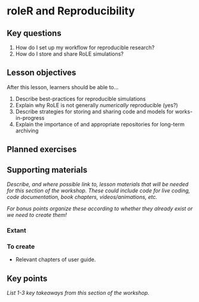 # roleR and Reproducibility

## Key questions

1. How do I set up my workflow for reproducible research?
1. How do I store and share RoLE simulations?

## Lesson objectives

After this lesson, learners should be able to...

1. Describe best-practices for reproducible simulations
1. Explain why RoLE is not generally _numerically_ reproducible (yes?)
1. Describe strategies for storing and sharing code and models for works-in-progress
1. Explain the importance of and appropriate repositories for long-term archiving

## Planned exercises


## Supporting materials

_Describe, and where possible link to, lesson materials that will be needed for this section of the workshop. These could include code for live coding, code documentation, book chapters, videos/animations, etc._

_For bonus points organize these according to whether they already exist or we need to create them!_

### Extant

### To create

* Relevant chapters of user guide.

## Key points

_List 1-3 key takeaways from this section of the workshop._